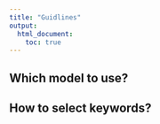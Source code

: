 ```yaml
---
title: "Guidlines"
output: 
  html_document:
    toc: true
---
```



## Which model to use?

## How to select keywords?






